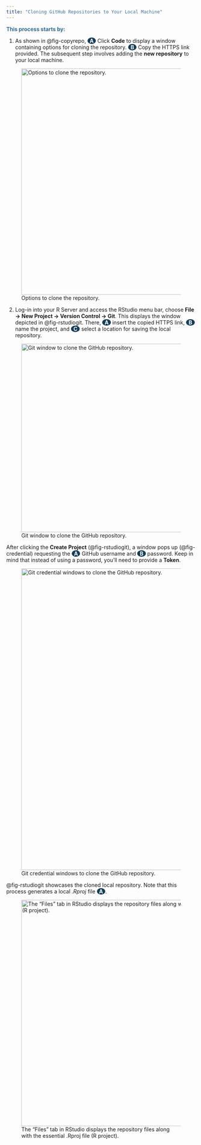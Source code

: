 ```yaml
---
title: "Cloning GitHub Repositories to Your Local Machine"
---
```

[This process starts by:]{style="color: #2E6B96; font-weight: bold;"}

1. As shown in @fig-copyrepo, [[-]{style="color: #143D59"}A[-]{style="color: #143D59"}]{style="color: white; font-weight: bold; background-color: #143D59; border-radius: 50%;"} Click **Code** to display a window containing options for cloning the repository. [[-]{style="color: #143D59"}B[-]{style="color: #143D59"}]{style="color: white; font-weight: bold; background-color: #143D59; border-radius: 50%;"} Copy the HTTPS link provided. The subsequent step involves adding the **new repository** to your local machine.


![Options to clone the repository.](images/copyrepo.svg){#fig-copyrepo .absolute top=160px left=500px width="600"}

<!-- 

:::{style="position: absolute; left: 950em; top: 2640em; height: 35em; width: 35em; border:0px solid #004aad; padding: 0px; padding-left: 0px; box-shadow: 0px 0px 0px 0px #85929e; border-radius: 5px;"}
<div class="numberCircle">A</div>
:::

:::{style="position: absolute; left: 800px; top: 175px; height: 35px; width: 145px; border:2px solid #004a6f; padding: 0px; padding-left: 0px; box-shadow: 0px 0px 0px 0px #85929e; border-radius: 5px;"}
:::



:::{style="position: absolute; left: 920px; top: 320px; height: 35px; width: 35px; border:0px solid #004aad; padding: 0px; padding-left: 0px; box-shadow: 0px 0px 0px 0px #85929e; border-radius: 5px;"}
<div class="numberCircle">B</div>
:::


:::{style="position: absolute; left: 580px; top: 320px; height: 35px; width: 330px; border:2px solid #004a6f; padding: 0px; padding-left: 0px; box-shadow: 0px 0px 0px 0px #85929e; border-radius: 5px;"}
:::
-->

2. Log-in into your R Server and access the RStudio menu bar, choose **File $\rightarrow$ New Project $\rightarrow$ Version Control $\rightarrow$ Git**. This displays the window depicted in @fig-rstudiogit. There, [[-]{style="color: #143D59"}A[-]{style="color: #143D59"}]{style="color: white; font-weight: bold; background-color: #143D59; border-radius: 50%;"} insert the copied HTTPS link, [[-]{style="color: #143D59"}B[-]{style="color: #143D59"}]{style="color: white; font-weight: bold; background-color: #143D59; border-radius: 50%;"} name the project, and [[-]{style="color: #143D59"}C[-]{style="color: #143D59"}]{style="color: white; font-weight: bold; background-color: #143D59; border-radius: 50%;"} select a location for saving the local repository.


![Git window to clone the GitHub repository.](images/rstudiogit.svg){#fig-rstudiogit .absolute top=160px left=500px width="500"}

<!--

:::{style="position: absolute; left: 600px; top: 705px; height: 35px; width: 35px; border:0px solid #004aad; padding: 0px; padding-left: 0px; box-shadow: 0px 0px 0px 0px #85929e; border-radius: 5px;"}
<div class="numberCircleSmall">A</div>
:::

:::{style="position: absolute; left: 600px; top: 745px; height: 35px; width: 35px; border:0px solid #004aad; padding: 0px; padding-left: 0px; box-shadow: 0px 0px 0px 0px #85929e; border-radius: 5px;"}
<div class="numberCircleSmall">B</div>
:::

:::{style="position: absolute; left: 600px; top: 780px; height: 35px; width: 35px; border:0px solid #004aad; padding: 0px; padding-left: 0px; box-shadow: 0px 0px 0px 0px #85929e; border-radius: 5px;"}
<div class="numberCircleSmall">C</div>
:::


-->

After clicking the **Create Project** (@fig-rstudiogit), a window pops up (@fig-credential) requesting the [[-]{style="color: #143D59"}A[-]{style="color: #143D59"}]{style="color: white; font-weight: bold; background-color: #143D59; border-radius: 50%;"} GitHub username and [[-]{style="color: #143D59"}B[-]{style="color: #143D59"}]{style="color: white; font-weight: bold; background-color: #143D59; border-radius: 50%;"} password. Keep in mind that instead of using a password, you'll need to provide a **Token**.

![Git credential windows to clone the GitHub repository.](images/credential.svg){#fig-credential .absolute top=160px left=500px width="800"}


@fig-rstudiogit showcases the cloned local repository. Note that this process generates a local _.Rproj_ file [[-]{style="color: #143D59"}A[-]{style="color: #143D59"}]{style="color: white; font-weight: bold; background-color: #143D59; border-radius: 50%;"}. 


![The "Files" tab in RStudio displays the repository files along with the essential .Rproj file (R project).](images/rprojgeneration.svg){#fig-rstudiogit .absolute top=160px left=500px width="600"}





